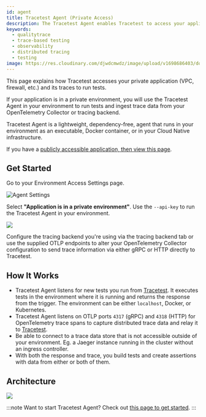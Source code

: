 ```yaml
---
id: agent
title: Tracetest Agent (Private Access)
description: The Tracetest Agent enables Tracetest to access your application under test and to ingest trace data from your OpenTelemetry Collector or tracing backend. Learn about Tracetest Agent concepts and how it works when running in your environment as an executable, Docker container, or in your Cloud Native infrastructure.
keywords:
  - qualitytrace
  - trace-based testing
  - observability
  - distributed tracing
  - testing
image: https://res.cloudinary.com/djwdcmwdz/image/upload/v1698686403/docs/Blog_Thumbnail_14_rsvkmo.jpg
---
```


This page explains how Tracetest accesses your private application (VPC, firewall, etc.) and its traces to run tests.

If your application is in a private environment, you will use the Tracetest Agent in your environment to run tests and ingest trace data from your OpenTelemetry Collector or tracing backend.

Tracetest Agent is a lightweight, dependency-free, agent that runs in your environment as an executable, Docker container, or in your Cloud Native infrastructure.

If you have a [publicly accessible application, then view this page](/concepts/cloud-agent).

## Get Started

Go to your Environment Access Settings page.

![Agent Settings](https://res.cloudinary.com/djwdcmwdz/image/upload/v1712586955/docs/app.qualitytrace.io_organizations_ttorg_2179a9cd8ba8dfa5_environments_ttenv_597cf82c754c2a01_settings_ykn53w.png)

Select **"Application is in a private environment"**. Use the `--api-key` to run the Tracetest Agent in your environment.

![](https://res.cloudinary.com/djwdcmwdz/image/upload/v1712587335/docs/app.qualitytrace.io_organizations_ttorg_2179a9cd8ba8dfa5_environments_ttenv_597cf82c754c2a01_settings_1_iumdfz.png)

Configure the tracing backend you're using via the tracing backend tab or use the supplied OTLP endpoints to alter your OpenTelemetry Collector configuration to send trace information via either gRPC or HTTP directly to Tracetest.

## How It Works

- Tracetest Agent listens for new tests you run from [Tracetest](https://app.qualitytrace.io). It executes tests in the environment where it is running and returns the response from the trigger. The environment can be either `localhost`, Docker, or Kubernetes.
- Tracetest Agent listens on OTLP ports `4317` (gRPC) and `4318` (HTTP) for OpenTelemetry trace spans to capture distributed trace data and relay it to [Tracetest](https://app.qualitytrace.io).
- Be able to connect to a trace data store that is not accessible outside of your environment. Eg. a Jaeger instance running in the cluster without an ingress controller.
- With both the response and trace, you build tests and create assertions with data from either or both of them.

## Architecture

![](https://res.cloudinary.com/djwdcmwdz/image/upload/v1697464028/docs/agent-saas-oct-16-whitebg_i4stow.png)

:::note
Want to start Tracetest Agent? Check out [this page to get started](../getting-started/installation).
:::
